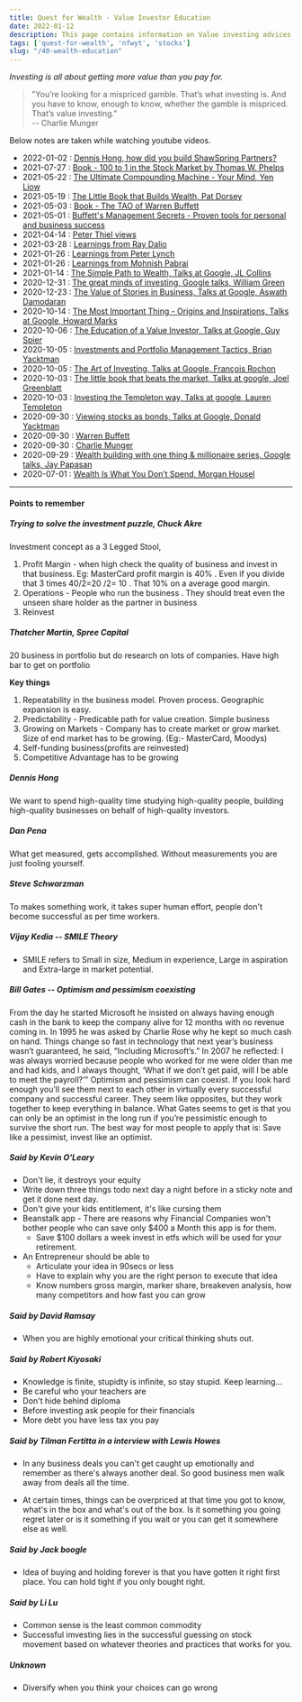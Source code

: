 ```yaml
---
title: Quest for Wealth - Value Investor Education
date: 2022-01-12
description: This page contains information on Value investing advices and experiences shared by some successful investors all over the world
tags: ['quest-for-wealth', 'nfwyt', 'stocks']
slug: "/40-wealth-education"
---
```


*Investing is all about getting more value than you pay for.*

> "You’re looking for a mispriced gamble. That’s what investing is. And you have to know, enough to know, whether the gamble is mispriced. That’s value investing."    
> -- Charlie Munger    

Below notes are taken while watching youtube videos. 

* 2022-01-02 : [Dennis Hong, how did you build ShawSpring Partners?](../137-qfw-dennis-hong)
* 2021-07-27 : [Book - 100 to 1 in the Stock Market by Thomas W. Phelps](../116-100-to-1-thomas-phelps)
* 2021-05-22 : [The Ultimate Compounding Machine - Your Mind, Yen Liow](../100-qfw-yen-liow)
* 2021-05-19 : [The Little Book that Builds Wealth, Pat Dorsey](../98-qfw-pat-dorsey)
* 2021-05-03 : [Book - The TAO of Warren Buffett](../95-qfw-tao-of-warren-buffett)
* 2021-05-01 : [Buffett's Management Secrets - Proven tools for personal and business success](../94-qfw-wb-management-secrets)
* 2021-04-14 : [Peter Thiel views](../91-peter-thiel-views)
* 2021-03-28 : [Learnings from Ray Dalio](../89-ray-dalio)
* 2021-01-26 : [Learnings from Peter Lynch](../80-qfw-peter-lynch)
* 2021-01-26 : [Learnings from Mohnish Pabrai](../79-qfw-mohnish-pabrai)
* 2021-01-14 : [The Simple Path to Wealth, Talks at Google, JL Collins](../76-qfw-jl-collins)
* 2020-12-31 : [The great minds of investing, Google talks, William Green](../71-qfw-william-green)
* 2020-12-23 : [The Value of Stories in Business, Talks at Google, Aswath Damodaran](../70-qfw-aswath-damodaran)
* 2020-10-14 : [The Most Important Thing - Origins and Inspirations, Talks at Google, Howard Marks](../69-qfw-howard-marks)
* 2020-10-06 : [The Education of a Value Investor, Talks at Google, Guy Spier](../68-qfw-guy-spier)
* 2020-10-05 : [Investments and Portfolio Management Tactics, Brian Yacktman](../67-qfw-brian-yacktman)
* 2020-10-05 : [The Art of Investing, Talks at Google, François Rochon](../66-qfw-francois-rochon)
* 2020-10-03 : [The little book that beats the market, Talks at google, Joel Greenblatt](../65-qfw-joel-greenblatt)
* 2020-10-03 : [Investing the Templeton way, Talks at google, Lauren Templeton](../64-qfw-lauren-templeton)
* 2020-09-30 : [Viewing stocks as bonds, Talks at Google, Donald Yacktman](../63-qfw-donald-yacktman)
* 2020-09-30 : [Warren Buffett](../61-qfw-warren-buffett)
* 2020-09-30 : [Charlie Munger](../60-qfw-charlie-munger)
* 2020-09-29 : [Wealth building with one thing & millionaire series, Google talks, Jay Papasan](../62-qfw-jay-papasan)
* 2020-07-01 : [Wealth Is What You Don’t Spend, Morgan Housel](../59-qfw-morgan-housel)

* * *

#### Points to remember

##### Trying to solve the investment puzzle, Chuck Akre

Investment concept as a 3 Legged Stool,     
1. Profit Margin - when high check the quality of business and invest in that business. Eg: MasterCard profit margin is  40% . Even if you divide that 3 times 40/2=20 /2= 10 . That 10% on a average good margin. 
2. Operations - People who run the business . They should treat even the unseen share holder as the partner in business
3. Reinvest

##### Thatcher Martin, Spree Capital

20 business in portfolio but do research on lots of companies. Have high bar to get on portfolio

**Key things**     

1. Repeatability in the business model. Proven process. Geographic expansion is easy.
2. Predictability - Predicable path for value creation. Simple business
3. Growing on Markets - Company has to create market or grow market. Size of end market has to be growing. (Eg:- MasterCard, Moodys)
4. Self-funding business(profits are reinvested)
5. Competitive Advantage has to be growing

##### Dennis Hong

We want to spend high-quality time studying high-quality people, building high-quality businesses on behalf of high-quality investors.

##### Dan Pena

What get measured, gets accomplished. Without measurements you are just fooling yourself. 

##### Steve Schwarzman

To makes something work, it takes super human effort, people don't become successful as per time workers. 

##### Vijay Kedia -- SMILE Theory

* SMILE refers to Small in size, Medium in experience, Large in aspiration and Extra-large in market potential.

##### Bill Gates -- Optimism and pessimism coexisting

From the day he started Microsoft he insisted on always having enough cash in the bank to keep the company alive for 12 months with no revenue coming in. In 1995 he was asked by Charlie Rose why he kept so much cash on hand. Things change so fast in technology that next year’s business wasn’t guaranteed, he said, “Including Microsoft’s.” In 2007 he reflected: I was always worried because people who worked for me were older than me and had kids, and I always thought, ‘What if we don’t get paid, will I be able to meet the payroll?’” Optimism and pessimism can coexist. If you look hard enough you’ll see them next to each other in virtually every successful company and successful career. They seem like opposites, but they work together to keep everything in balance. What Gates seems to get is that you can only be an optimist in the long run if you’re pessimistic enough to survive the short run. The best way for most people to apply that is: Save like a pessimist, invest like an optimist.

##### Said by Kevin O'Leary

* Don't lie, it destroys your equity
* Write down three things todo next day a night before in a sticky note and get it done next day.
* Don't give your kids entitlement, it's like cursing them
* Beanstalk app - There are reasons why Financial Companies won't bother people who can save only $400 a Month this app is for them. 
  + Save $100 dollars a week invest in etfs which will be used for your retirement. 
* An Entrepreneur should be able to 
  + Articulate your idea in 90secs or less
  + Have to explain why you are the right person to execute that idea
  + Know numbers gross margin, marker share, breakeven analysis, how many competitors and how fast you can grow

##### Said by David Ramsay

* When you are highly emotional your critical thinking shuts out. 

##### Said by Robert Kiyosaki

* Knowledge is finite, stupidty is infinite, so stay stupid. Keep learning…
* Be careful who your teachers are
* Don't hide behind diploma
* Before investing ask people for their financials
* More debt you have less tax you pay
 

##### Said by Tilman Fertitta in a interview with Lewis Howes

* In any business deals you can't get caught up emotionally and remember as there's always another deal. So good business men walk away from deals all the time. 

* At certain times, things can be overpriced at that time you got to know, what's in the box and what's out of the box. Is it something you going regret later or is it something if you wait or you can get it somewhere else as well.

##### Said by Jack boogle

* Idea of buying and holding forever is that you have gotten it right first place. You can hold tight if you only bought right.

##### Said by Li Lu

* Common sense is the least common commodity
* Successful imvesting lies in the successful guessing on stock movement based on whatever theories and practices that works for you.

##### Unknown

* Diversify when you think your choices can go wrong
